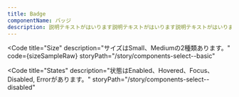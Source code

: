 ```yaml
---
title: Badge
componentName: バッジ
description: 説明テキストがはいります説明テキストがはいります説明テキストがはいります説明テキストがはいります説明テキストがはいります説明テキストがはいります説明テキストがはいります説明テキストがはいります
---
```



<Code
  title="Size"
  description="サイズはSmall、Mediumの2種類あります。"
  code={sizeSampleRaw}
  storyPath="/story/components-select--basic"
>
  <SizeSample client:load />
</Code>

<Code
  title="States"
  description="状態はEnabled、Hovered、Focus、Disabled, Errorがあります。"
  storyPath="/story/components-select--disabled"
>
  <StateSample client:load />
</Code>
